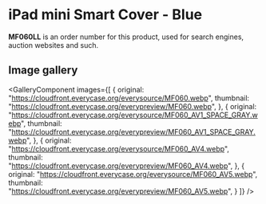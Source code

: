 
# iPad mini Smart Cover - Blue

<Callout type='info' emoji='👉🏻'>**MF060LL** is an order number for this product, used for search engines, auction websites and such.</Callout>

## Image gallery

<GalleryComponent
    images={[
      {
        original: "https://cloudfront.everycase.org/everysource/MF060.webp",
        thumbnail: "https://cloudfront.everycase.org/everypreview/MF060.webp",
      },
      {
        original: "https://cloudfront.everycase.org/everysource/MF060_AV1_SPACE_GRAY.webp",
        thumbnail: "https://cloudfront.everycase.org/everypreview/MF060_AV1_SPACE_GRAY.webp",
      },
      {
        original: "https://cloudfront.everycase.org/everysource/MF060_AV4.webp",
        thumbnail: "https://cloudfront.everycase.org/everypreview/MF060_AV4.webp",
      },
      {
        original: "https://cloudfront.everycase.org/everysource/MF060_AV5.webp",
        thumbnail: "https://cloudfront.everycase.org/everypreview/MF060_AV5.webp",
      }
    ]}
  />
